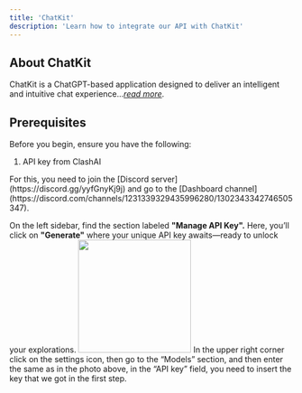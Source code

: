 ```yaml
---
title: 'ChatKit'
description: 'Learn how to integrate our API with ChatKit'
---
```


## About ChatKit
ChatKit is a ChatGPT-based application designed to deliver an intelligent and intuitive chat experience...[*read more*](https://chatkit.app/faq#what-is-chatkit).

## Prerequisites
Before you begin, ensure you have the following:  
1. API key from ClashAI

<Steps>
  <Step title="Creating api key">
  For this, you need to join the [Discord server](https://discord.gg/yyfGnyKj9j) and go to the [Dashboard channel](https://discord.com/channels/1231339329435996280/1302343342746505347).

  On the left sidebar, find the section labeled **"Manage API Key".** Here, you’ll click on **"Generate"** where your unique API key awaits—ready to unlock your explorations.
  </Step>
  <Step title="Setuping ChatKit">
  <img height="200" src="/images/chatkit.png" />
  In the upper right corner click on the settings icon, then go to the “Models” section, and then enter the same as in the photo above, in the “API key” field, you need to insert the key that we got in the first step.
  </Step>
</Steps>